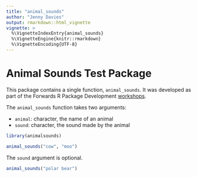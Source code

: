 ```yaml
---
title: "animal_sounds"
author: "Jenny Davies"
output: rmarkdown::html_vignette
vignette: >
  %\VignetteIndexEntry{animal_sounds}
  %\VignetteEngine{knitr::rmarkdown}
  %\VignetteEncoding{UTF-8}
---
```


# Animal Sounds Test Package

This package contains a single function, `animal_sounds`. It was developed as part of the Forwards R Package Development [workshops](https://forwards.github.io/package-dev/).

The `animal_sounds` function takes two arguments:

-   `animal`: character, the name of an animal
-   `sound`: character, the sound made by the animal

```r
library(animalsounds)
```

```r
animal_sounds("cow", "moo")
```

The `sound` argument is optional.

```r
animal_sounds("polar bear")
```
